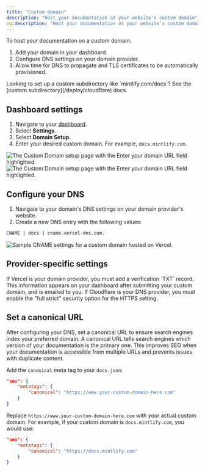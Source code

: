 ```yaml
---
title: "Custom domain"
description: "Host your documentation at your website's custom domain"
og:description: "Host your documentation at your website's custom domain"
---
```


To host your documentation on a custom domain:
1. Add your domain in your dashboard.
2. Configure DNS settings on your domain provider.
3. Allow time for DNS to propagate and TLS certificates to be automatically provisioned.

<Info>
  Looking to set up a custom subdirectory like `mintlify.com/docs`? See the [custom subdirectory](/deploy/cloudflare) docs.
</Info>

## Dashboard settings

1. Navigate to your [dashboard](https://dashboard.mintlify.com).
2. Select **Settings**.
3. Select **Domain Setup**.
4. Enter your desired custom domain. For example, `docs.mintlify.com`.

<Frame>
  <img
    alt="The Custom Domain setup page with the Enter your domain URL field highlighted."
    className="block dark:hidden"
    src="/images/add-custom-domain-light.png"
  />
  <img
    alt="The Custom Domain setup page with the Enter your domain URL field highlighted."
    className="hidden dark:block"
    src="/images/add-custom-domain-dark.png"
  />
</Frame>

## Configure your DNS

1. Navigate to your domain's DNS settings on your domain provider's website.
2. Create a new DNS entry with the following values:

```bash
CNAME | docs | cname.vercel-dns.com.
```

<Frame>
  <img alt="Sample CNAME settings for a custom domain hosted on Vercel." src="https://mintlify-assets.b-cdn.net/mintlify-dns.png" />
</Frame>

## Provider-specific settings

<AccordionGroup>
  <Accordion title="Vercel verification">
    If Vercel is your domain provider, you must add a verification `TXT` record. This information appears on your dashboard after submitting your custom domain, and is emailed to you.
  </Accordion>

  <Accordion title="Cloudflare security settings">
    If Cloudflare is your DNS provider, you must enable the "full strict" security option for the HTTPS setting.
  </Accordion>
</AccordionGroup>

## Set a canonical URL

After configuring your DNS, set a canonical URL to ensure search engines index your preferred domain. A canonical URL tells search engines which version of your documentation is the primary one. This improves SEO when your documentation is accessible from multiple URLs and prevents issues with duplicate content.

Add the `canonical` meta tag to your `docs.json`:

```json
"seo": {
    "metatags": {
        "canonical": "https://www.your-custom-domain-here.com"
    }
}
```

Replace `https://www.your-custom-domain-here.com` with your actual custom domain. For example, if your custom domain is `docs.mintlify.com`, you would use:

```json
"seo": {
    "metatags": {
        "canonical": "https://docs.mintlify.com"
    }
}
```
